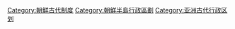 [[Category:朝鮮古代制度|Category:朝鮮古代制度]]
[[Category:朝鮮半島行政區劃|Category:朝鮮半島行政區劃]]
[[Category:亚洲古代行政区划|Category:亚洲古代行政区划]]